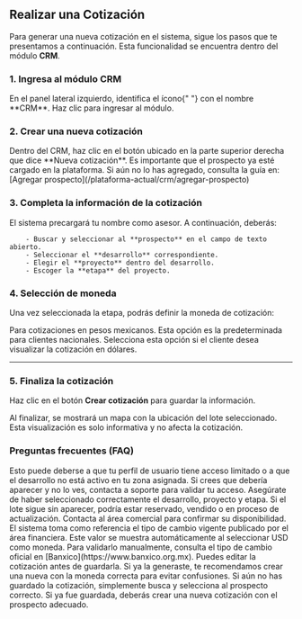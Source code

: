 ## Realizar una Cotización

Para generar una nueva cotización en el sistema, sigue los pasos que te presentamos a continuación. Esta funcionalidad se encuentra dentro del módulo **CRM**.

### 1. Ingresa al módulo CRM

<Card title="Acceder al CRM" icon="rocket-launch" href="#">
  En el panel lateral izquierdo, identifica el ícono{" "}
  <Icon icon="file" iconType="solid" /> con el nombre **CRM**. Haz clic para
  ingresar al módulo.
</Card>

### 2. Crear una nueva cotización

<Card title="Nueva Cotización" icon="file-circle-plus" href="#">
  Dentro del CRM, haz clic en el botón ubicado en la parte superior derecha que
  dice **Nueva cotización**.
</Card>

<Note>
  Es importante que el prospecto ya esté cargado en la plataforma. Si aún no lo
  has agregado, consulta la guía en: [Agregar
  prospecto](/plataforma-actual/crm/agregar-prospecto)
</Note>

### 3. Completa la información de la cotización

<Card title="Datos de la Cotización" icon="pen-to-square" href="#">
    El sistema precargará tu nombre como asesor. A continuación, deberás:

        - Buscar y seleccionar al **prospecto** en el campo de texto abierto.
        - Seleccionar el **desarrollo** correspondiente.
        - Elegir el **proyecto** dentro del desarrollo.
        - Escoger la **etapa** del proyecto.

</Card>

### 4. Selección de moneda

Una vez seleccionada la etapa, podrás definir la moneda de cotización:

<CardGroup cols={2}>
  <Card title="Moneda Nacional (MXN)">
    Para cotizaciones en pesos mexicanos. Esta opción es la predeterminada para
    clientes nacionales.
  </Card>
  <Card title="Moneda Extranjera (USD)">
    Selecciona esta opción si el cliente desea visualizar la cotización en
    dólares.
  </Card>
</CardGroup>

---

### 5. Finaliza la cotización

Haz clic en el botón **Crear cotización** para guardar la información.

<Check>
  Al finalizar, se mostrará un mapa con la ubicación del lote seleccionado. Esta
  visualización es solo informativa y no afecta la cotización.
</Check>

### Preguntas frecuentes (FAQ)

<AccordionGroup>

<Accordion title="¿Por qué no puedo ver todos los desarrollos disponibles?">
  Esto puede deberse a que tu perfil de usuario tiene acceso limitado o a que el
  desarrollo no está activo en tu zona asignada. Si crees que debería aparecer y
  no lo ves, contacta a soporte para validar tu acceso.
</Accordion>

<Accordion title="¿Qué hago si no encuentro el lote que necesito?">
  Asegúrate de haber seleccionado correctamente el desarrollo, proyecto y etapa.
  Si el lote sigue sin aparecer, podría estar reservado, vendido o en proceso de
  actualización. Contacta al área comercial para confirmar su disponibilidad.
</Accordion>

<Accordion title="¿Cómo consulto el tipo de cambio del dólar?">
  El sistema toma como referencia el tipo de cambio vigente publicado por el
  área financiera. Este valor se muestra automáticamente al seleccionar USD como
  moneda. Para validarlo manualmente, consulta el tipo de cambio oficial en
  [Banxico](https://www.banxico.org.mx).
</Accordion>

<Accordion title="¿Qué puedo hacer si seleccioné la moneda incorrecta por error?">
  Puedes editar la cotización antes de guardarla. Si ya la generaste, te
  recomendamos crear una nueva con la moneda correcta para evitar confusiones.
</Accordion>

<Accordion title="Me equivoqué al seleccionar el prospecto, ¿cómo lo corrijo?">
  Si aún no has guardado la cotización, simplemente busca y selecciona al
  prospecto correcto. Si ya fue guardada, deberás crear una nueva cotización con
  el prospecto adecuado.
</Accordion>

</AccordionGroup>
